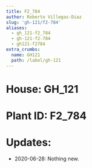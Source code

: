 ```yaml
---
title: F2_784
author: Roberto Villegas-Diaz
slug: 'gh-121/f2-784'
aliases:
  - gh_121-f2_784
  - gh-121-f2-784
  - gh121-f2784
extra_crumbs:
  name: GH121
  path: /label/gh-121
---
```


# **House**: GH_121
# **Plant ID**: F2_784
# **Updates**: 
 - 2020-06-28: Nothing new.
